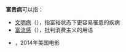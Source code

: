 '''富贵病'''可以指：
* [[文明病|文明病]]（{{Lang-en|diseases of affluence}}），指富裕状态下更容易罹患的疾病
* [[富流感|富流感]]（{{Lang-en|affluenza}}），批判消费主义的用语
* {{Link-en|富贵病 (电影)|Affluenza (film)}}，2014年美国电影
{{Disambiguation|cat=三字消歧义}}